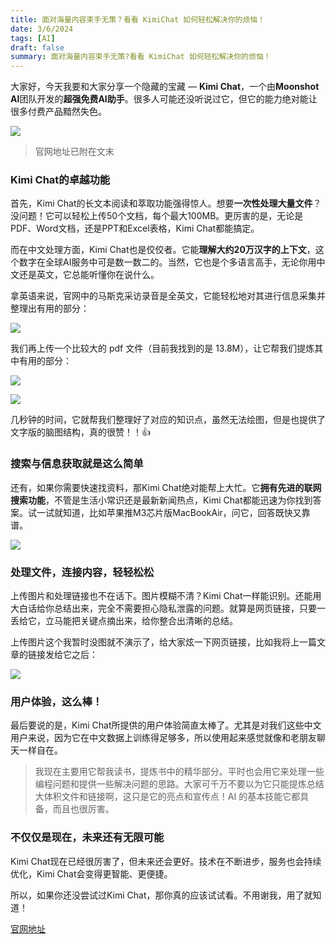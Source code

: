 ```yaml
---
title: 面对海量内容束手无策？看看 KimiChat 如何轻松解决你的烦恼！
date: 3/6/2024
tags: [AI]
draft: false
summary: 面对海量内容束手无策?看看 KimiChat 如何轻松解决你的烦恼！
---
```


大家好，今天我要和大家分享一个隐藏的宝藏 — **Kimi Chat**，一个由**Moonshot AI**团队开发的**超强免费AI助手**。很多人可能还没听说过它，但它的能力绝对能让很多付费产品黯然失色。

![](https://note.ihsxu.com/api/imgs/1709566871321.webp)

> 官网地址已附在文末

### **Kimi Chat的卓越功能**

首先，Kimi Chat的长文本阅读和萃取功能强得惊人。想要**一次性处理大量文件**？没问题！它可以轻松上传50个文档，每个最大100MB。更厉害的是，无论是PDF、Word文档，还是PPT和Excel表格，Kimi Chat都能搞定。

而在中文处理方面，Kimi Chat也是佼佼者。它能**理解大约20万汉字的上下文**，这个数字在全球AI服务中可是数一数二的。当然，它也是个多语言高手，无论你用中文还是英文，它总能听懂你在说什么。

拿英语来说，官网中的马斯克采访录音是全英文，它能轻松地对其进行信息采集并整理出有用的部分：

![](https://note.ihsxu.com/api/imgs/1709567023561.webp)

我们再上传一个比较大的 pdf 文件（目前我找到的是 13.8M），让它帮我们提炼其中有用的部分：

![](https://note.ihsxu.com/api/imgs/1709567443663.webp)

![](https://note.ihsxu.com/api/imgs/1709567468008.webp)

几秒钟的时间，它就帮我们整理好了对应的知识点，虽然无法绘图，但是也提供了文字版的脑图结构，真的很赞！！👍

### **搜索与信息获取就是这么简单**

还有，如果你需要快速找资料，那Kimi Chat绝对能帮上大忙。它**拥有先进的联网搜索功能**，不管是生活小常识还是最新新闻热点，Kimi Chat都能迅速为你找到答案。试一试就知道，比如苹果推M3芯片版MacBookAir，问它，回答既快又靠谱。

![](https://note.ihsxu.com/api/imgs/1709567791312.webp)

### **处理文件，连接内容，轻轻松松**

上传图片和处理链接也不在话下。图片模糊不清？Kimi Chat一样能识别。还能用大白话给你总结出来，完全不需要担心隐私泄露的问题。就算是网页链接，只要一丢给它，立马能把关键点摘出来，给你整合出清晰的总结。

上传图片这个我暂时没图就不演示了，给大家炫一下网页链接，比如我将上一篇文章的链接发给它之后：

![](https://note.ihsxu.com/api/imgs/1709568170581.webp)

### **用户体验，这么棒！**

最后要说的是，Kimi Chat所提供的用户体验简直太棒了。尤其是对我们这些中文用户来说，因为它在中文数据上训练得足够多，所以使用起来感觉就像和老朋友聊天一样自在。

> 我现在主要用它帮我读书，提炼书中的精华部分。平时也会用它来处理一些编程问题和提供一些解决问题的思路。大家可千万不要以为它只能提炼总结大体积文件和链接啊，这只是它的亮点和宣传点！AI 的基本技能它都具备，而且也很厉害。

### **不仅仅是现在，未来还有无限可能**

Kimi Chat现在已经很厉害了，但未来还会更好。技术在不断进步，服务也会持续优化，Kimi Chat会变得更智能、更便捷。

所以，如果你还没尝试过Kimi Chat，那你真的应该试试看。不用谢我，用了就知道！

[官网地址](https://kimi.moonshot.cn/)


